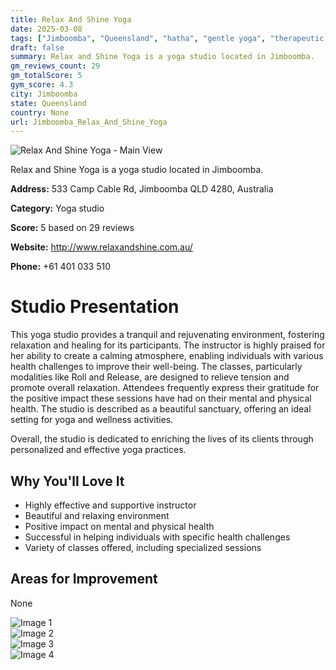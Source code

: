 ```yaml
---
title: Relax And Shine Yoga
date: 2025-03-08
tags: ["Jimboomba", "Queensland", "hatha", "gentle yoga", "therapeutic yoga", "relaxing atmosphere", "wellness focus", "Jimboomba"]  
draft: false
summary: Relax and Shine Yoga is a yoga studio located in Jimboomba.
gm_reviews_count: 29
gm_totalScore: 5
gym_score: 4.3
city: Jimboomba
state: Queensland
country: None
url: Jimboomba_Relax_And_Shine_Yoga
---
```


<div className="aspect-[16/9] relative my-8">
  <img 
    src="https://lh5.googleusercontent.com/p/AF1QipMdtp2IK6vcQ3Y7lENc1kdnK6B3TRy7a4uqP4U=w1920-h1080-k-no"
    alt="Relax And Shine Yoga - Main View"
    className="object-cover absolute inset-0 w-full h-full rounded-lg"
  />
</div>

Relax and Shine Yoga is a yoga studio located in Jimboomba.

**Address:** 533 Camp Cable Rd, Jimboomba QLD 4280, Australia

**Category:** Yoga studio

**Score:** 5 based on 29 reviews

**Website:** http://www.relaxandshine.com.au/

**Phone:** +61 401 033 510

# Studio Presentation

This yoga studio provides a tranquil and rejuvenating environment, fostering relaxation and healing for its participants. The instructor is highly praised for her ability to create a calming atmosphere, enabling individuals with various health challenges to improve their well-being. The classes, particularly modalities like Roll and Release, are designed to relieve tension and promote overall relaxation. Attendees frequently express their gratitude for the positive impact these sessions have had on their mental and physical health. The studio is described as a beautiful sanctuary, offering an ideal setting for yoga and wellness activities.

Overall, the studio is dedicated to enriching the lives of its clients through personalized and effective yoga practices.

## Why You'll Love It

- Highly effective and supportive instructor
- Beautiful and relaxing environment
- Positive impact on mental and physical health
- Successful in helping individuals with specific health challenges
- Variety of classes offered, including specialized sessions

## Areas for Improvement

None

<div className="grid grid-cols-1 xl:grid-cols-2 gap-4 my-8">
<div className="aspect-[4/3] relative"><img src="https://lh5.googleusercontent.com/p/AF1QipNyQX_Rz8J3Z6txcADKT1GPMaIJdM7MQfLljjg=w1920-h1080-k-no" alt="Image 1" className="object-cover absolute inset-0 w-full h-full rounded-lg" /></div>
<div className="aspect-[4/3] relative"><img src="https://lh5.googleusercontent.com/p/AF1QipO86iNSkHryoVVe5G8t973Lii6K-EYAEK-TzIE=w1920-h1080-k-no" alt="Image 2" className="object-cover absolute inset-0 w-full h-full rounded-lg" /></div>
<div className="aspect-[4/3] relative"><img src="https://lh5.googleusercontent.com/p/AF1QipME5cTIzGQDZsH-UlH2LXWngjDss9m5CrHRcM4=w1920-h1080-k-no" alt="Image 3" className="object-cover absolute inset-0 w-full h-full rounded-lg" /></div>
<div className="aspect-[4/3] relative"><img src="https://streetviewpixels-pa.googleapis.com/v1/thumbnail?panoid=KGsvhlGMDKKGQQKdzYQ1Kg&cb_client=maps_sv.tactile.gps&w=203&h=100&yaw=158.53712&pitch=0&thumbfov=100" alt="Image 4" className="object-cover absolute inset-0 w-full h-full rounded-lg" /></div>
</div>